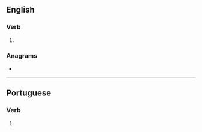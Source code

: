 ==English==

===Verb===
{{head|en|verb form}}

# {{en-third-person singular of|harmonize}}

===Anagrams===
* {{anagrams|en|a=aehimnorsz|Horezmians}}

----

==Portuguese==

===Verb===
{{head|pt|verb form}}

# {{pt-verb form of|harmonizar}}